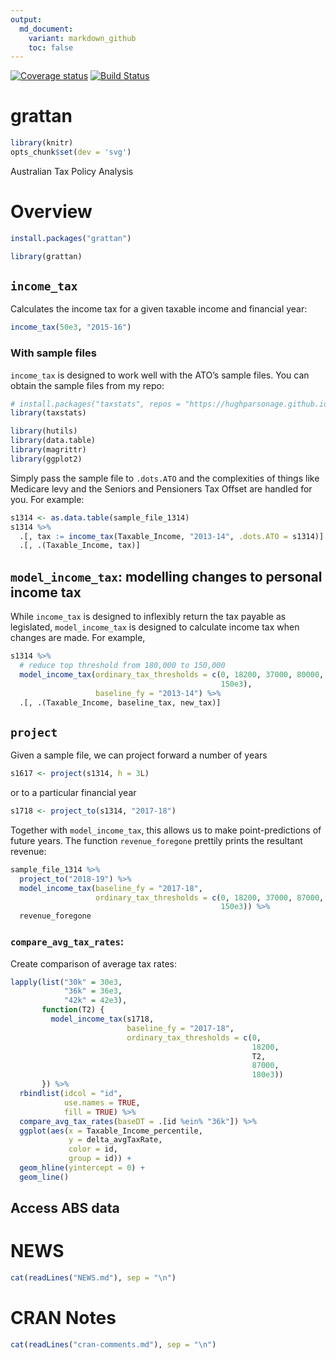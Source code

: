 ```yaml
---
output:
  md_document:
    variant: markdown_github
    toc: false
---
```



[![Coverage status](https://codecov.io/gh/HughParsonage/grattan/branch/master/graph/badge.svg)](https://codecov.io/github/HughParsonage/grattan?branch=master)
[![Build Status](https://travis-ci.org/HughParsonage/grattan.svg?branch=master)](https://travis-ci.org/HughParsonage/grattan)

# grattan

```r
library(knitr)
opts_chunk$set(dev = 'svg')
```

Australian Tax Policy Analysis

# Overview
```r
install.packages("grattan")
```

```r
library(grattan)
```

## `income_tax`
Calculates the income tax for a given taxable income and financial year:

```r
income_tax(50e3, "2015-16")
```

### With sample files
`income_tax` is designed to work well with the ATO's sample files. You can obtain the sample files from my repo:

```r
# install.packages("taxstats", repos = "https://hughparsonage.github.io/tax-drat")
library(taxstats)

library(hutils)
library(data.table) 
library(magrittr)
library(ggplot2)
```

Simply pass the sample file to `.dots.ATO` and the complexities of things like Medicare levy and the Seniors and Pensioners Tax Offset are handled for you. For example:

```r
s1314 <- as.data.table(sample_file_1314)
s1314 %>%
  .[, tax := income_tax(Taxable_Income, "2013-14", .dots.ATO = s1314)] %>%
  .[, .(Taxable_Income, tax)]
```

## `model_income_tax`: modelling changes to personal income tax
While `income_tax` is designed to inflexibly return the tax payable as legislated, 
`model_income_tax` is designed to calculate income tax when changes are made. For example,

```r
s1314 %>%
  # reduce top threshold from 180,000 to 150,000
  model_income_tax(ordinary_tax_thresholds = c(0, 18200, 37000, 80000, 
                                               150e3), 
                   baseline_fy = "2013-14") %>%
  .[, .(Taxable_Income, baseline_tax, new_tax)]
```


## `project`
Given a sample file, we can project forward a number of years

```r
s1617 <- project(s1314, h = 3L)
```

or to a particular financial year

```r
s1718 <- project_to(s1314, "2017-18")
```

Together with `model_income_tax`, this allows us to make point-predictions of future years. The function `revenue_foregone` prettily prints the resultant revenue:

```r
sample_file_1314 %>%
  project_to("2018-19") %>%
  model_income_tax(baseline_fy = "2017-18",
                   ordinary_tax_thresholds = c(0, 18200, 37000, 87000, 
                                               150e3)) %>%
  revenue_foregone
```

### `compare_avg_tax_rates`:

Create comparison of average tax rates:

```r
lapply(list("30k" = 30e3,
            "36k" = 36e3,
            "42k" = 42e3),
       function(T2) {
         model_income_tax(s1718,
                          baseline_fy = "2017-18",
                          ordinary_tax_thresholds = c(0, 
                                                      18200,
                                                      T2,
                                                      87000, 
                                                      180e3))
       }) %>%
  rbindlist(idcol = "id",
            use.names = TRUE,
            fill = TRUE) %>%
  compare_avg_tax_rates(baseDT = .[id %ein% "36k"]) %>%
  ggplot(aes(x = Taxable_Income_percentile,
             y = delta_avgTaxRate,
             color = id,
             group = id)) +
  geom_hline(yintercept = 0) +
  geom_line()
```

## Access ABS data





# NEWS
```r
cat(readLines("NEWS.md"), sep = "\n")
```

# CRAN Notes
```r
cat(readLines("cran-comments.md"), sep = "\n")
```



